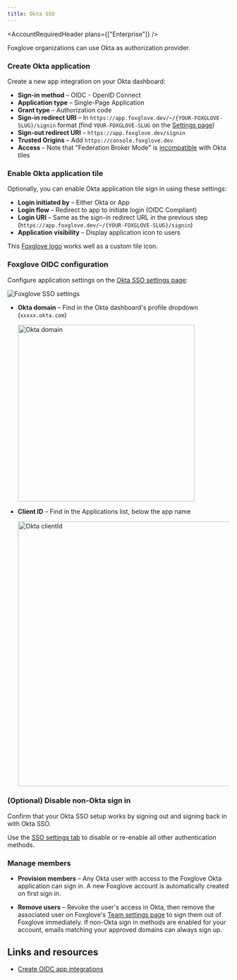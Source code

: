 ```yaml
---
title: Okta SSO
---
```



<AccountRequiredHeader plans={["Enterprise"]} />

Foxglove organizations can use Okta as authorization provider.

### Create Okta application

Create a new app integration on your Okta dashboard:

- **Sign-in method** – OIDC - OpenID Connect
- **Application type** – Single-Page Application
- **Grant type** – Authorization code
- **Sign-in redirect URI** – In `https://app.foxglove.dev/~/{YOUR-FOXGLOVE-SLUG}/signin` format (find `YOUR-FOXGLOVE-SLUG` on the [Settings page](https://app.foxglove.dev/~/settings))
- **Sign-out redirect URI** – `https://app.foxglove.dev/signin`
- **Trusted Origins** – Add `https://console.foxglove.dev`
- **Access** – Note that "Federation Broker Mode" is [incompatible](https://help.okta.com/en-us/Content/Topics/Apps/apps-fbm-known-issues.htm) with Okta tiles

### Enable Okta application tile

Optionally, you can enable Okta application tile sign in using these settings:

- **Login initiated by** – Either Okta or App
- **Login flow** – Redirect to app to initiate login (OIDC Compliant)
- **Login URI** – Same as the sign-in redirect URL in the previous step (`https://app.foxglove.dev/~/{YOUR-FOXGLOVE-SLUG}/signin`)
- **Application visibility** – Display application icon to users

This [Foxglove logo](/img/docs/organization-setup/okta/foxglove-logo-okta.png) works well as a custom tile icon.

### Foxglove OIDC configuration

Configure application settings on the [Okta SSO settings page](https://app.foxglove.dev/~/settings/oidc):

![Foxglove SSO settings](/img/docs/organization-setup/okta/settings.png)

- **Okta domain** – Find in the Okta dashboard's profile dropdown (`xxxxx.okta.com`)

  <img alt="Okta domain" src="/img/docs/organization-setup/okta/domain.png" width="400" />

- **Client ID** – Find in the Applications list, below the app name

  <img alt="Okta clientId" src="/img/docs/organization-setup/okta/clientid.png" width="600" />

### (Optional) Disable non-Okta sign in

Confirm that your Okta SSO setup works by signing out and signing back in with Okta SSO.

Use the [SSO settings tab](https://app.foxglove.dev/~/settings/oidc) to disable or re-enable all other authentication methods.

### Manage members

- **Provision members** – Any Okta user with access to the Foxglove Okta application can sign in. A new Foxglove account is automatically created on first sign in.

- **Remove users** – Revoke the user's access in Okta, then remove the associated user on Foxglove's [Team settings page](https://app.foxglove.dev/~/settings/team) to sign them out of Foxglove immediately. If non-Okta sign in methods are enabled for your account, emails matching your approved domains can always sign up.

## Links and resources

- [Create OIDC app integrations](https://help.okta.com/en-us/Content/Topics/Apps/Apps_App_Integration_Wizard_OIDC.htm)
